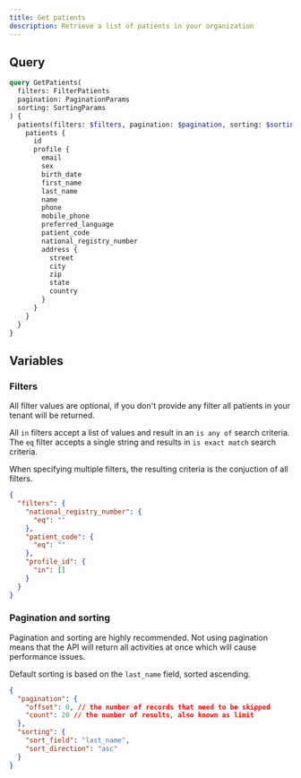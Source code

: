 ```yaml
---
title: Get patients
description: Retrieve a list of patients in your organization
---
```


## Query

```graphql
query GetPatients(
  filters: FilterPatients
  pagination: PaginationParams
  sorting: SortingParams
) {
  patients(filters: $filters, pagination: $pagination, sorting: $sorting) {
    patients {
      id
      profile {
        email
        sex
        birth_date
        first_name
        last_name
        name
        phone
        mobile_phone
        preferred_language
        patient_code
        national_registry_number
        address {
          street
          city
          zip
          state
          country
        }
      }
    }
  }
}
```

## Variables

### Filters

All filter values are optional, if you don't provide any filter all patients in your tenant will be returned.

All `in` filters accept a list of values and result in an `is any of` search criteria. The `eq` filter accepts a single string and results in `is exact match` search criteria.

When specifying multiple filters, the resulting criteria is the conjuction of all filters.

```json
{
  "filters": {
    "national_registry_number": {
      "eq": ""
    },
    "patient_code": {
      "eq": ""
    },
    "profile_id": {
      "in": []
    }
  }
}
```

### Pagination and sorting

Pagination and sorting are highly recommended. Not using pagination means that the API will return all activities at once which will cause performance issues.

Default sorting is based on the `last_name` field, sorted ascending.

```json
{
  "pagination": {
    "offset": 0, // the number of records that need to be skipped
    "count": 20 // the number of results, also known as limit
  },
  "sorting": {
    "sort_field": "last_name",
    "sort_direction": "asc"
  }
}
```